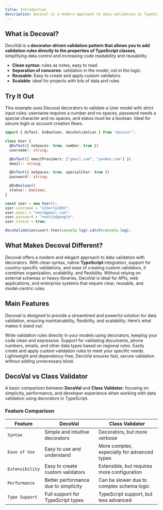 ```yaml
---
title: Introduction
description: Decoval is a modern approach to data validation in TypeScript based on the use of decorators. The term derives from the combination of Decorators and Validation, reflecting the main philosophy of the library to make data validation more declarative, expressive and decoupled from business logic.
---
```


## What is Decoval?

DecoVal is a **decorator-driven validation pattern that allows you to add validation rules directly to the properties of TypeScript classes**, simplifying data control and increasing code readability and reusability.

- **Clean syntax**: rules as notes, easy to read.
- **Separation of concerns**: validation in the model, not in the logic.
- **Reusable**: Easy to create and apply custom validators.
- **Scalable**: ideal for projects with lots of data and rules.

## Try It Out

This example uses Decoval decorators to validate a User model with strict input rules: username requires a number and no spaces, password needs a special character and no spaces, and status must be a boolean. Ideal for secure login or account creation flows.

```ts title="main.ts"
import { DvText, DvBoolean, decoValidation } from "decoval";

class User {
  @DvText({ noSpaces: true, number: true })
  username!: string;

  @DvText({ emailProviders: ["gmail.com", "yandex.com"] })
  email!: string;

  @DvText({ noSpaces: true, specialChar: true })
  password!: string;

  @DvBoolean()
  status!: boolean;
}

const user = new User();
user.username = "alberto2003";
user.email = "next@gmail.com";
user.password = "nextjs@google";
user.status = true;

decoValidation(user).then(console.log).catch(console.log);
```

## What Makes Decoval Different?

Decoval offers a modern and elegant approach to data validation with decorators. With clean syntax, native **TypeScript** integration, support for country-specific validations, and ease of creating custom validators, it combines organization, scalability, and flexibility. Without relying on external schemas or heavy libraries, DecoVal is ideal for APIs, web applications, and enterprise systems that require clear, reusable, and model-centric rules.

## Main Features

Decoval is designed to provide a streamlined and powerful solution for data validation, ensuring maintainability, flexibility, and scalability. Here’s what makes it stand out:

<Cards>
  <Card title="Decorator-Based Syntax">
    Write validation rules directly in your models using decorators, keeping your code clean and expressive.
  </Card>
  <Card title="Built-in Country-Specific Validations">
    Support for validating documents, phone numbers, emails, and other data types based on regional rules.
  </Card>
  <Card title="Fully Customizable Validators">
    Easily create and apply custom validation rules to meet your specific needs.
  </Card>
  <Card title="Zero Dependencies">
    Lightweight and dependency-free, DecoVal ensures fast, secure validation without adding unnecessary bloat.
  </Card>
</Cards>

## DecoVal vs Class Validator

A basic comparison between **DecoVal** and **Class Validator**, focusing on simplicity, performance, and developer experience when working with data validation using decorators in TypeScript.

### Feature Comparison

| Feature         | **DecoVal**                          | **Class Validator**                         |
| --------------- | ------------------------------------ | ------------------------------------------- |
| `Syntax`        | Simple and intuitive decorators      | Decorators, but more verbose                |
| `Ease of Use`   | Easy to use and understand           | More complex, especially for advanced types |
| `Extensibility` | Easy to create custom validators     | Extensible, but requires more configuration |
| `Performance`   | Better performance due to simplicity | Can be slower due to complex schema logic   |
| `Type Support`  | Full support for TypeScript types    | TypeScript support, but less advanced       |
